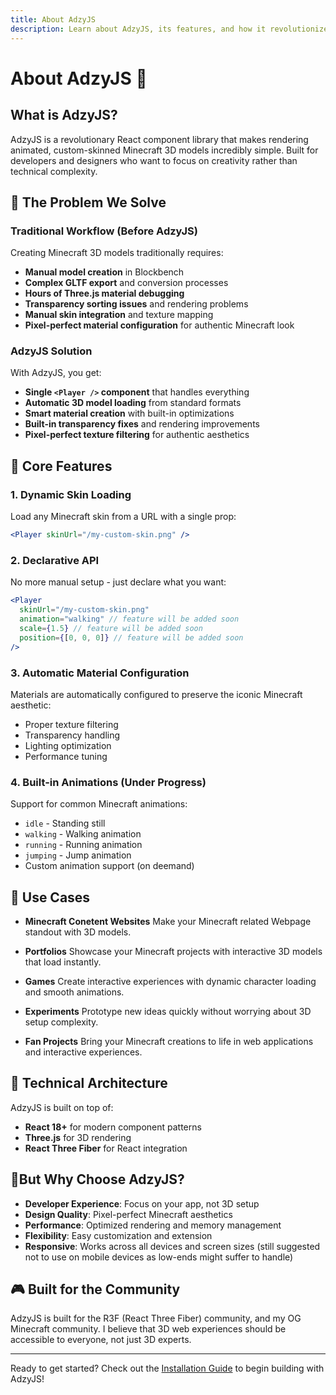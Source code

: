 ```yaml
---
title: About AdzyJS
description: Learn about AdzyJS, its features, and how it revolutionizes Minecraft 3D rendering
---
```


# About AdzyJS 🎯

## What is AdzyJS?

AdzyJS is a revolutionary React component library that makes rendering animated, custom-skinned Minecraft 3D models incredibly simple. Built for developers and designers who want to focus on creativity rather than technical complexity.

## 🎨 The Problem We Solve

### Traditional Workflow (Before AdzyJS)

Creating Minecraft 3D models traditionally requires:

- **Manual model creation** in Blockbench
- **Complex GLTF export** and conversion processes
- **Hours of Three.js material debugging**
- **Transparency sorting issues** and rendering problems
- **Manual skin integration** and texture mapping
- **Pixel-perfect material configuration** for authentic Minecraft look

### AdzyJS Solution

With AdzyJS, you get:

- **Single `<Player />` component** that handles everything
- **Automatic 3D model loading** from standard formats
- **Smart material creation** with built-in optimizations
- **Built-in transparency fixes** and rendering improvements
- **Pixel-perfect texture filtering** for authentic aesthetics

## 🚀 Core Features

### 1. **Dynamic Skin Loading**
Load any Minecraft skin from a URL with a single prop:
```jsx
<Player skinUrl="/my-custom-skin.png" />
```

### 2. **Declarative API**
No more manual setup - just declare what you want:
```jsx
<Player 
  skinUrl="/my-custom-skin.png"
  animation="walking" // feature will be added soon
  scale={1.5} // feature will be added soon
  position={[0, 0, 0]} // feature will be added soon
/>
```

### 3. **Automatic Material Configuration**
Materials are automatically configured to preserve the iconic Minecraft aesthetic:
- Proper texture filtering
- Transparency handling
- Lighting optimization
- Performance tuning

### 4. **Built-in Animations** (Under Progress)
Support for common Minecraft animations:
- `idle` - Standing still
- `walking` - Walking animation
- `running` - Running animation
- `jumping` - Jump animation
- Custom animation support (on deemand)

## 🎯 Use Cases

- **Minecraft Conetent Websites**
Make your Minecraft related Webpage standout with 3D models.

- **Portfolios**
Showcase your Minecraft projects with interactive 3D models that load instantly.

- **Games**
Create interactive experiences with dynamic character loading and smooth animations.

- **Experiments**
Prototype new ideas quickly without worrying about 3D setup complexity.

- **Fan Projects**
Bring your Minecraft creations to life in web applications and interactive experiences.

## 🔧 Technical Architecture

AdzyJS is built on top of:
- **React 18+** for modern component patterns
- **Three.js** for 3D rendering
- **React Three Fiber** for React integration

## 🌟But Why Choose AdzyJS?

- **Developer Experience**: Focus on your app, not 3D setup
- **Design Quality**: Pixel-perfect Minecraft aesthetics
- **Performance**: Optimized rendering and memory management
- **Flexibility**: Easy customization and extension
- **Responsive**: Works across all devices and screen sizes (still suggested not to use on mobile devices as low-ends might suffer to handle)

## 🎮 Built for the Community

AdzyJS is built for the R3F (React Three Fiber) community, and my OG Minecraft community. I believe that 3D web experiences should be accessible to everyone, not just 3D experts.

---

Ready to get started? Check out the [Installation Guide](/docs/installation) to begin building with AdzyJS!



